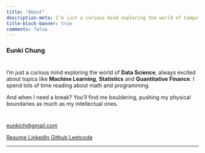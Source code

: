 ```yaml
---
title: "About"
description-meta: I’m just a curious mind exploring the world of Computational Finance, always excited about topics like Machine Learning, Statistics, and DeFi (a fancy term for the future of finance).
title-block-banner: true
comments: false
---
```

<script src="_extensions/mcanouil/iconify/iconify-icon.min.js"></script>

<div style="text-align: left"> 
### **Eunki Chung**
# 

I'm just a curious mind exploring the world of **Data Science**, always
excited about topics like **Machine Learning**, **Statistics** and
**Quantitative Finance**. I spend lots of time reading about math and programming.  

And when I need a break? You'll find me bouldering, pushing my physical
boundaries as much as my intellectual ones.  

#
</div>

<div class="quarto-about-jolla">
   <div class="about-links">
   <a href="mailto: eunkich@gmail.com" class="about-link">
      <i class="bi bi-mail"></i>
      <span class="about-link-text"><iconify-icon inline="" icon="clarity:email-line"></iconify-icon> eunkich@gmail.com</span>
   </a> 
   </div>
   </p>
   <div class="about-links">
   <a href="https://drive.google.com/file/d/1-uMyPzgWVYiYhvUuPa5WJAQd33zwC4UY/view?usp=share_link" class="about-link">
      <span class="about-link-text"><iconify-icon inline="" icon="pepicons-pop:cv"></iconify-icon> Resume</span>
   </a>
   <a href="https://linkedin.com/in/eunki-chung" class="about-link">
      <i class="bi bi-linkedin"></i>
      <span class="about-link-text">LinkedIn</span>
   </a>
   <a href="https://github.com/eunkich" class="about-link">
      <i class="bi bi-github"></i>
      <span class="about-link-text">Github</span>
   </a>
   <a href="https://leetcode.com/eunkich" class="about-link">
      <span class="about-link-text"><iconify-icon inline="" icon="simple-icons:leetcode"></iconify-icon> Leetcode</span>
   </a>
   </div>
   </p>
   </p>
   </p>
   </p>
   <hr class="about-sep">
   </div>
</div>
